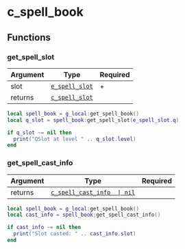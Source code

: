 # c_spell_book

## Functions

### get_spell_slot

| Argument | Type                                             | Required |
| -------- | ------------------------------------------------ | -------- |
| slot     | [`e_spell_slot`](/enums/e_spell_slot)            | +        |
| returns  | [`c_spell_slot`](/classes/c_object/c_spell_slot) |          |

```lua /get_spell_slot/
local spell_book = g_local:get_spell_book()
local q_slot = spell_book:get_spell_slot(e_spell_slot.q)

if q_slot ~= nil then
  print("QSlot at level " .. q_slot.level)
end
```

### get_spell_cast_info

| Argument | Type                                                               | Required |
| -------- | ------------------------------------------------------------------ | -------- |
| returns  | [`c_spell_cast_info  \| nil`](/classes/c_object/c_spell_cast_info) |          |

```lua /get_spell_cast_info/
local spell_book = g_local:get_spell_book()
local cast_info = spell_book:get_spell_cast_info()

if cast_info ~= nil then
  print("Slot casted: " .. cast_info.slot)
end
```
